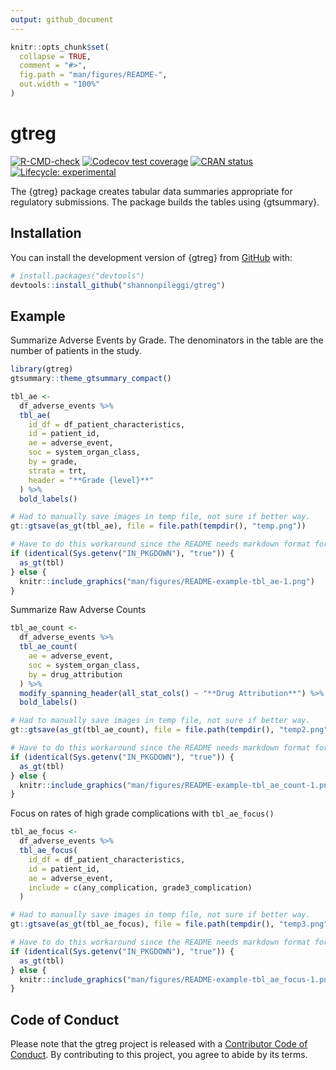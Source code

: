 ```yaml
---
output: github_document
---
```


<!-- README.md is generated from README.Rmd. Please edit that file -->

```r
knitr::opts_chunk$set(
  collapse = TRUE,
  comment = "#>",
  fig.path = "man/figures/README-",
  out.width = "100%"
)
```

# gtreg

<!-- badges: start -->
[![R-CMD-check](https://github.com/shannonpileggi/gtreg/workflows/R-CMD-check/badge.svg)](https://github.com/shannonpileggi/gtreg/actions)
[![Codecov test coverage](https://codecov.io/gh/shannonpileggi/gtreg/branch/main/graph/badge.svg)](https://app.codecov.io/gh/shannonpileggi/gtreg?branch=main)
[![CRAN status](https://www.r-pkg.org/badges/version/gtreg)](https://CRAN.R-project.org/package=gtreg)
[![Lifecycle: experimental](https://img.shields.io/badge/lifecycle-experimental-orange.svg)](https://lifecycle.r-lib.org/articles/stages.html#experimental)
<!-- badges: end -->

The {gtreg} package creates tabular data summaries appropriate for regulatory submissions.
The package builds the tables using {gtsummary}.

## Installation

You can install the development version of {gtreg} from [GitHub](https://github.com/) with:

``` r
# install.packages("devtools")
devtools::install_github("shannonpileggi/gtreg")
```

## Example

Summarize Adverse Events by Grade.
The denominators in the table are the number of patients in the study.

```r
library(gtreg)
gtsummary::theme_gtsummary_compact()

tbl_ae <- 
  df_adverse_events %>%
  tbl_ae(
    id_df = df_patient_characteristics,
    id = patient_id,
    ae = adverse_event,
    soc = system_organ_class, 
    by = grade, 
    strata = trt,
    header = "**Grade {level}**"
  ) %>%
  bold_labels()
```

```r
# Had to manually save images in temp file, not sure if better way.
gt::gtsave(as_gt(tbl_ae), file = file.path(tempdir(), "temp.png"))
```

```r
# Have to do this workaround since the README needs markdown format for GitHub page but a different format for the website.
if (identical(Sys.getenv("IN_PKGDOWN"), "true")) {
  as_gt(tbl)
} else {
  knitr::include_graphics("man/figures/README-example-tbl_ae-1.png")
} 
```

Summarize Raw Adverse Counts

```r
tbl_ae_count <- 
  df_adverse_events %>%
  tbl_ae_count(
    ae = adverse_event,
    soc = system_organ_class, 
    by = drug_attribution
  ) %>%
  modify_spanning_header(all_stat_cols() ~ "**Drug Attribution**") %>%
  bold_labels()
```

```r
# Had to manually save images in temp file, not sure if better way.
gt::gtsave(as_gt(tbl_ae_count), file = file.path(tempdir(), "temp2.png"))
```

```r
# Have to do this workaround since the README needs markdown format for GitHub page but a different format for the website.
if (identical(Sys.getenv("IN_PKGDOWN"), "true")) {
  as_gt(tbl)
} else {
  knitr::include_graphics("man/figures/README-example-tbl_ae_count-1.png")
} 
```

Focus on rates of high grade complications with `tbl_ae_focus()`

```r
tbl_ae_focus <- 
  df_adverse_events %>%
  tbl_ae_focus(
    id_df = df_patient_characteristics,
    id = patient_id,
    ae = adverse_event,
    include = c(any_complication, grade3_complication)
  )
```

```r
# Had to manually save images in temp file, not sure if better way.
gt::gtsave(as_gt(tbl_ae_focus), file = file.path(tempdir(), "temp3.png"))
```

```r
# Have to do this workaround since the README needs markdown format for GitHub page but a different format for the website.
if (identical(Sys.getenv("IN_PKGDOWN"), "true")) {
  as_gt(tbl)
} else {
  knitr::include_graphics("man/figures/README-example-tbl_ae_focus-1.png")
} 
```




## Code of Conduct

Please note that the gtreg project is released with a [Contributor Code of Conduct](https://contributor-covenant.org/version/2/0/CODE_OF_CONDUCT.html).
By contributing to this project, you agree to abide by its terms.

